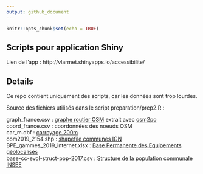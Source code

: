 ---
output: github_document
---

```{r setup, include=FALSE}
knitr::opts_chunk$set(echo = TRUE)
```

## Scripts pour application Shiny

Lien de l'app : http://vlarmet.shinyapps.io/accessibilite/  

## Details

Ce repo contient uniquement des scripts, car les données sont trop lourdes.  

Source des fichiers utilisés dans le script preparation/prep2.R :  

graph_france.csv : [graphe routier OSM](https://download.geofabrik.de/europe/france.html) extrait avec [osm2po](https://osm2po.de)  
coord_france.csv : coordonnées des noeuds OSM   
car_m.dbf : [carroyage 200m](https://www.insee.fr/fr/statistiques/2520034?sommaire=4176305)    
com2019_2154.shp : [shapefile communes IGN](https://geoservices.ign.fr/documentation/diffusion/telechargement-donnees-libres.html#geofla)  
BPE_gammes_2019_internet.xlsx : [Base Permanente des Equipements géolocalisés](https://www.insee.fr/fr/statistiques/3568638?sommaire=3568656)  
base-cc-evol-struct-pop-2017.csv : [Structure de la population communale INSEE](https://www.insee.fr/fr/statistiques/4515565?sommaire=4516122)    
